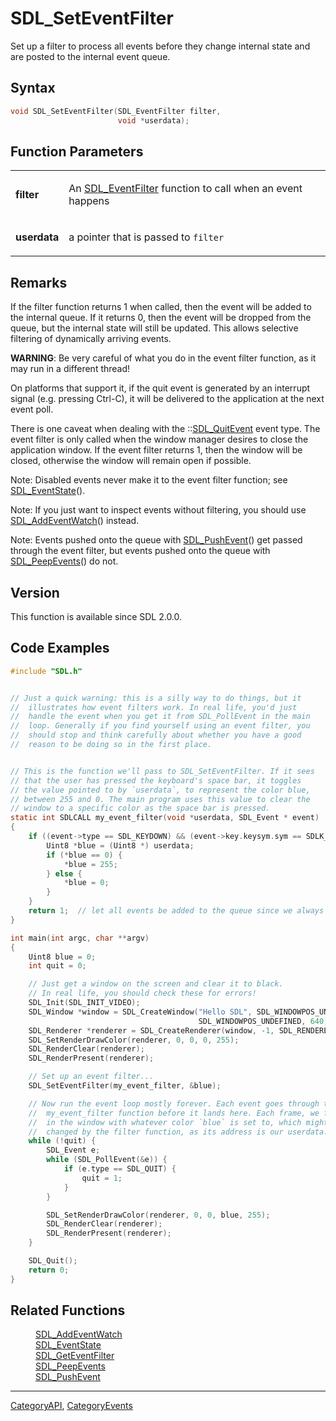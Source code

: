 = SDL_SetEventFilter =

Set up a filter to process all events before they change internal state and are posted to the internal event queue.

== Syntax ==

<syntaxhighlight lang='c'>
void SDL_SetEventFilter(SDL_EventFilter filter,
                        void *userdata);
</syntaxhighlight>

== Function Parameters ==

{|
|'''filter'''
|An [[SDL_EventFilter]] function to call when an event happens
|-
|'''userdata'''
|a pointer that is passed to <code>filter</code>
|}

== Remarks ==

If the filter function returns 1 when called, then the event will be added
to the internal queue. If it returns 0, then the event will be dropped from
the queue, but the internal state will still be updated. This allows
selective filtering of dynamically arriving events.

'''WARNING''': Be very careful of what you do in the event filter function,
as it may run in a different thread!

On platforms that support it, if the quit event is generated by an
interrupt signal (e.g. pressing Ctrl-C), it will be delivered to the
application at the next event poll.

There is one caveat when dealing with the ::[[SDL_QuitEvent]] event type.
The event filter is only called when the window manager desires to close
the application window. If the event filter returns 1, then the window will
be closed, otherwise the window will remain open if possible.

Note: Disabled events never make it to the event filter function; see
[[SDL_EventState]]().

Note: If you just want to inspect events without filtering, you should use
[[SDL_AddEventWatch]]() instead.

Note: Events pushed onto the queue with [[SDL_PushEvent]]() get passed
through the event filter, but events pushed onto the queue with
[[SDL_PeepEvents]]() do not.

== Version ==

This function is available since SDL 2.0.0.

== Code Examples ==

<syntaxhighlight lang='c'>
#include "SDL.h"


// Just a quick warning: this is a silly way to do things, but it
//  illustrates how event filters work. In real life, you'd just
//  handle the event when you get it from SDL_PollEvent in the main
//  loop. Generally if you find yourself using an event filter, you
//  should stop and think carefully about whether you have a good
//  reason to be doing so in the first place.


// This is the function we'll pass to SDL_SetEventFilter. If it sees
// that the user has pressed the keyboard's space bar, it toggles
// the value pointed to by `userdata`, to represent the color blue,
// between 255 and 0. The main program uses this value to clear the
// window to a specific color as the space bar is pressed.
static int SDLCALL my_event_filter(void *userdata, SDL_Event * event)
{
    if ((event->type == SDL_KEYDOWN) && (event->key.keysym.sym == SDLK_SPACE)) {
        Uint8 *blue = (Uint8 *) userdata;
        if (*blue == 0) {
            *blue = 255;
        } else {
            *blue = 0;
        }
    }
    return 1;  // let all events be added to the queue since we always return 1.
}

int main(int argc, char **argv)
{
    Uint8 blue = 0;
    int quit = 0;

    // Just get a window on the screen and clear it to black.
    // In real life, you should check these for errors!
    SDL_Init(SDL_INIT_VIDEO);
    SDL_Window *window = SDL_CreateWindow("Hello SDL", SDL_WINDOWPOS_UNDEFINED,
                                          SDL_WINDOWPOS_UNDEFINED, 640, 480, 0);
    SDL_Renderer *renderer = SDL_CreateRenderer(window, -1, SDL_RENDERER_PRESENTVSYNC);
    SDL_SetRenderDrawColor(renderer, 0, 0, 0, 255);
    SDL_RenderClear(renderer);
    SDL_RenderPresent(renderer);

    // Set up an event filter...
    SDL_SetEventFilter(my_event_filter, &blue);

    // Now run the event loop mostly forever. Each event goes through the
    //  my_event_filter function before it lands here. Each frame, we fill
    //  in the window with whatever color `blue` is set to, which might be
    //  changed by the filter function, as its address is our userdata.
    while (!quit) {
        SDL_Event e;
        while (SDL_PollEvent(&e)) {
            if (e.type == SDL_QUIT) {
                quit = 1;
            }
        }

        SDL_SetRenderDrawColor(renderer, 0, 0, blue, 255);
        SDL_RenderClear(renderer);
        SDL_RenderPresent(renderer);
    }

    SDL_Quit();
    return 0;
}
</syntaxhighlight>

== Related Functions ==

:[[SDL_AddEventWatch]]
:[[SDL_EventState]]
:[[SDL_GetEventFilter]]
:[[SDL_PeepEvents]]
:[[SDL_PushEvent]]

----
[[CategoryAPI]], [[CategoryEvents]]


